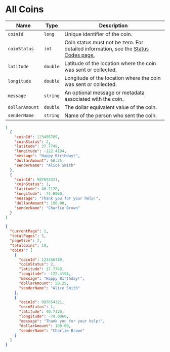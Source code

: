 

# All Coins

| Name                  | Type       | Description                                                                                  |
|-----------------------|------------|---------------------------------------------------------------------------------------------|
| `coinId`              | `long`     | Unique identifier of the coin.                                                              |
| `coinStatus`          | `int`      | Coin status must not be zero. For detailed information, see the [Status Codes page.](/docs/coinsStatuses)  |
| `latitude`            | `double`   | Latitude of the location where the coin was sent or collected.                              |
| `longitude`           | `double`   | Longitude of the location where the coin was sent or collected.                             |
| `message`             | `string`   | An optional message or metadata associated with the coin.                                   |
| `dollarAmount`        | `double`   | The dollar equivalent value of the coin.                                                   |
| `senderName`          | `string`   | Name of the person who sent the coin.      


<Tabs>
  <TabItem value="json" label="Json">

```JSON
[
  {
    "coinId": 123456789,
    "coinStatus": 2,
    "latitude": 37.7749,
    "longitude": -122.4194,
    "message": "Happy Birthday!",
    "dollarAmount": 50.25,
    "senderName": "Alice Smith"
  },
  {
    "coinId": 987654321,
    "coinStatus": 1,
    "latitude": 40.7128,
    "longitude": -74.0060,
    "message": "Thank you for your help!",
    "dollarAmount": 100.00,
    "senderName": "Charlie Brown"
  }
]
```

  </TabItem>

  <TabItem value="c#" label="Json Paginator">


```JSON
{
  "currentPage": 1,
  "totalPages": 5,
  "pageSize": 2,
  "totalCoins": 10,
  "coins": [
    {
      "coinId": 123456789,
      "coinStatus": 2,
      "latitude": 37.7749,
      "longitude": -122.4194,
      "message": "Happy Birthday!",
      "dollarAmount": 50.25,
      "senderName": "Alice Smith"
    },
    {
      "coinId": 987654321,
      "coinStatus": 1,
      "latitude": 40.7128,
      "longitude": -74.0060,
      "message": "Thank you for your help!",
      "dollarAmount": 100.00,
      "senderName": "Charlie Brown"
    }
  ]
}
```

  </TabItem>

  
</Tabs>
